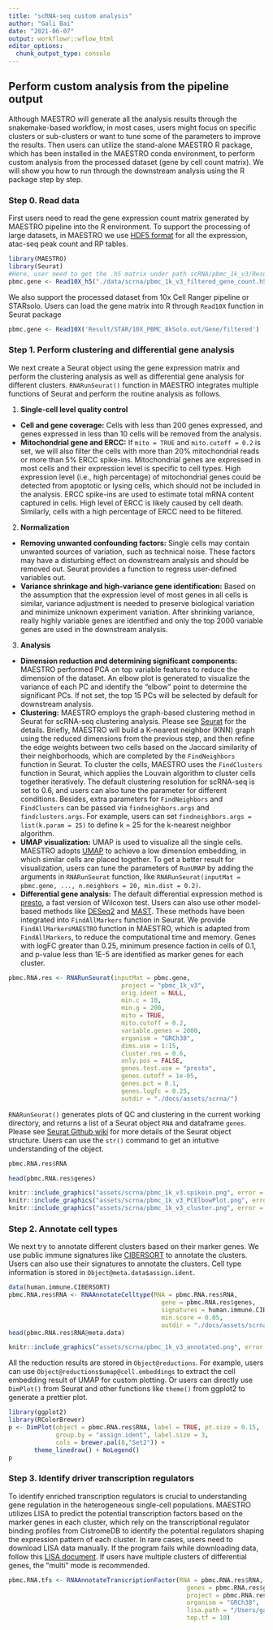 ```yaml
---
title: "scRNA-seq custom analysis"
author: "Gali Bai"
date: "2021-06-07"
output: workflowr::wflow_html
editor_options:
  chunk_output_type: console
---
```


## Perform custom analysis from the pipeline output

Although MAESTRO will generate all the analysis results through the snakemake-based workflow, in most cases, users might focus on specific clusters or sub-clusters or want to tune some of the parameters to improve the results. Then users can utilize the stand-alone MAESTRO R package, which has been installed in the MAESTRO conda environment, to perform custom analysis from the processed dataset (gene by cell count matrix). We will show you how to run through the downstream analysis using the R package step by step.

### Step 0. Read data

First users need to read the gene expression count matrix generated by MAESTRO pipeline into the R environment. To support the processing of large datasets, in MAESTRO we use [HDF5 format](https://support.10xgenomics.com/single-cell-gene-expression/software/pipelines/latest/advanced/h5_matrices) for all the expression, atac-seq peak count and RP tables.

```r
library(MAESTRO)
library(Seurat)
#Here, user need to get the .h5 matrix under path scRNA/pbmc_1k_v3/Result/QC/pbmc_1k_v3_filtered_gene_count.h5
pbmc.gene <- Read10X_h5("./data/scrna/pbmc_1k_v3_filtered_gene_count.h5")
```

We also support the processed dataset from 10x Cell Ranger pipeline or STARsolo. Users can load the gene matrix into R through `Read10X` function in Seurat package

```r
pbmc.gene <- Read10X('Result/STAR/10X_PBMC_8kSolo.out/Gene/filtered')
```

### Step 1. Perform clustering and differential gene analysis
We next create a Seurat object using the gene expression matrix and perform the clustering analysis as well as differential gene analysis for different clusters. `RNARunSeurat()` function in MAESTRO integrates multiple functions of Seurat and perform the routine analysis as follows.

1. **Single-cell level quality control**
* **Cell and gene coverage:**
Cells with less than 200 genes expressed, and genes expressed in less than 10 cells will be removed from the analysis.
* **Mitochondrial gene and ERCC:**
If `mito = TRUE` and `mito.cutoff = 0.2` is set, we will also filter the cells with more than 20% mitochondrial reads or more than 5% ERCC spike-ins. Mitochondrial genes are expressed in most cells and their expression level is specific to cell types. High expression level (i.e., high percentage) of mitochondrial genes could be detected from apoptotic or lysing cells, which should not be included in the analysis. ERCC spike-ins are used to estimate total mRNA content captured in cells. High level of ERCC is likely caused by cell death. Similarly, cells with a high percentage of ERCC need to be filtered.
2. **Normalization**
* **Removing unwanted confounding factors:**
Single cells may contain unwanted sources of variation, such as technical noise. These factors may have a disturbing effect on downstream analysis and should be removed out. Seurat provides a function to regress user-defined variables out.
* **Variance shrinkage and high-variance gene identification:**
Based on the assumption that the expression level of most genes in all cells is similar, variance adjustment is needed to preserve biological variation and minimize unknown experiment variation. After shrinking variance, really highly variable genes are identified and only the top 2000 variable genes are used in the downstream analysis.
3. **Analysis**
* **Dimension reduction and determining significant components:**
MAESTRO performed PCA on top variable features to reduce the dimension of the dataset. An elbow plot is generated to visualize the variance of each PC and identify the "elbow" point to determine the significant PCs. If not set, the top 15 PCs will be selected by default for downstream analysis.
* **Clustering:**
MAESTRO employs the graph-based clustering method in Seurat for scRNA-seq clustering analysis. Please see [Seurat](https://www.cell.com/cell/pdf/S0092-8674(19)30559-8.pdf) for the details. Briefly, MAESTRO will build a K-nearest neighbor (KNN) graph using the reduced dimensions from the previous step, and then refine the edge weights between two cells based on the Jaccard similarity of their neighborhoods, which are completed by the `FindNeighbors` function in Seurat. To cluster the cells, MAESTRO uses the `FindClusters` function in Seurat, which applies the Louvain algorithm to cluster cells together iteratively. The default clustering resolution for scRNA-seq is set to 0.6, and users can also tune the parameter for different conditions. Besides, extra parameters for `FindNeighbors` and `FindClusters` can be passed via `findneighbors.args` and `findclusters.args`. For example, users can set `findneighbors.args = list(k.param = 25)` to define k = 25 for the k-nearest neighbor algorithm.
* **UMAP visualization:**
UMAP is used to visualize all the single cells. MAESTRO adopts [UMAP](https://arxiv.org/abs/1802.03426) to achieve a low dimension embedding, in which similar cells are placed together. To get a better result for visualization, users can tune the parameters of `RunUMAP` by adding the arguments in `RNARunSeurat` function, like `RNARunSeurat(inputMat = pbmc.gene, ..., n.neighbors = 20, min.dist = 0.2)`.
* **Differential gene analysis:**
The default differential expression method is [presto](https://github.com/immunogenomics/presto), a fast version of Wilcoxon test. Users can also use other model-based methods like [DESeq2](https://bioconductor.org/packages/release/bioc/html/DESeq2.html) and [MAST](https://www.ncbi.nlm.nih.gov/pmc/articles/PMC4676162/). These methods have been integrated into `FindAllMarkers` function in Seurat. We provide `FindAllMarkersMAESTRO` function in MAESTRO, which is adapted from `FindAllMarkers`, to reduce the computational time and memory. Genes with logFC greater than 0.25, minimum presence faction in cells of 0.1, and p-value less than 1E-5 are identified as marker genes for each cluster.

```r
pbmc.RNA.res <- RNARunSeurat(inputMat = pbmc.gene,
                               project = "pbmc_1k_v3",
                               orig.ident = NULL,
                               min.c = 10,
                               min.g = 200,
                               mito = TRUE,
                               mito.cutoff = 0.2,
                               variable.genes = 2000,
                               organism = "GRCh38",
                               dims.use = 1:15,
                               cluster.res = 0.6,
                               only.pos = FALSE,
                               genes.test.use = "presto",
                               genes.cutoff = 1e-05,
                               genes.pct = 0.1,
                               genes.logfc = 0.25,
                               outdir = "./docs/assets/scrna/")

```


`RNARunSeurat()` generates plots of QC and clustering in the current working directory, and returns a list of a Seurat object `RNA` and dataframe `genes`. Please see [Seurat Github wiki](https://github.com/satijalab/seurat/wiki) for more details of the Seurat object structure. Users can use the `str()` command to get an intuitive understanding of the object.

```r
pbmc.RNA.res$RNA

head(pbmc.RNA.res$genes)
```

```r
knitr::include_graphics("assets/scrna/pbmc_1k_v3.spikein.png", error = FALSE)
knitr::include_graphics("assets/scrna/pbmc_1k_v3_PCElbowPlot.png", error = FALSE)
knitr::include_graphics("assets/scrna/pbmc_1k_v3_cluster.png", error = FALSE)

```

### Step 2. Annotate cell types
We next try to annotate different clusters based on their marker genes. We use public immune signatures like [CIBERSORT](https://www.nature.com/articles/nmeth.3337) to annotate the clusters. Users can also use their signatures to annotate the clusters. Cell type information is stored in `Object@meta.data$assign.ident`.

```r
data(human.immune.CIBERSORT)
pbmc.RNA.res$RNA <- RNAAnnotateCelltype(RNA = pbmc.RNA.res$RNA,
                                          gene = pbmc.RNA.res$genes,
                                          signatures = human.immune.CIBERSORT,
                                          min.score = 0.05,
                                          outdir = "./docs/assets/scrna/")
head(pbmc.RNA.res$RNA@meta.data)
```

```r
knitr::include_graphics("assets/scrna/pbmc_1k_v3_annotated.png", error = FALSE)
```

All the reduction results are stored in `Object@reductions`. For example, users can use `Object@reductions$umap@cell.embeddings` to extract the cell embedding result of UMAP for custom plotting. Or users can directly use `DimPlot()` from Seurat and other functions like `theme()` from ggplot2 to generate a prettier plot.

```r
library(ggplot2)
library(RColorBrewer)
p <- DimPlot(object = pbmc.RNA.res$RNA, label = TRUE, pt.size = 0.15,
             group.by = "assign.ident", label.size = 3,
             cols = brewer.pal(8,"Set2")) +
       theme_linedraw() + NoLegend()
p
```

### Step 3. Identify driver transcription regulators
To identify enriched transcription regulators is crucial to understanding gene regulation in the heterogeneous single-cell populations. MAESTRO utilizes LISA to predict the potential transcription factors based on the marker genes in each cluster, which rely on the transcriptional regulator binding profiles from CistromeDB to identify the potential regulators shaping the expression pattern of each cluster. In rare cases, users need to download LISA data manually. If the program fails while downloading data, follow this [LISA document](https://github.com/liulab-dfci/lisa2/blob/master/docs/troubleshooting.md). If users have multiple clusters of differential genes, the "multi" mode is recommended.

```r
pbmc.RNA.tfs <- RNAAnnotateTranscriptionFactor(RNA = pbmc.RNA.res$RNA,
                                                 genes = pbmc.RNA.res$genes,
                                                 project = pbmc.RNA.res$RNA@project.name,
                                                 organism = "GRCh38",
                                                 lisa.path = "/Users/galib/miniconda3/envs/lisa/bin/lisa",
                                                 top.tf = 10)

```


